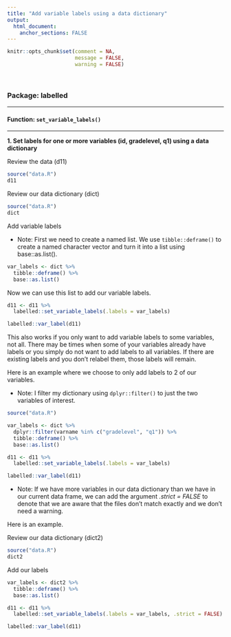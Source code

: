 ```yaml
---
title: "Add variable labels using a data dictionary"
output: 
  html_document:
    anchor_sections: FALSE
---
```


```r
knitr::opts_chunk$set(comment = NA,
                      message = FALSE,
                      warning = FALSE)
```

<br>


### Package: labelled

---

#### Function: `set_variable_labels()`

---

**1\. Set labels for one or more variables (id, gradelevel, q1) using a data dictionary**

Review the data (d11)

```r

source("data.R")
d11

```


Review our data dictionary (dict)

```r

source("data.R")
dict

```


Add variable labels

* Note: First we need to create a named list. We use `tibble::deframe()` to create a named character vector and turn it into a list using base::as.list().

```r

var_labels <- dict %>%
  tibble::deframe() %>%
  base::as.list()

```

Now we can use this list to add our variable labels.

```r

d11 <- d11 %>%
  labelled::set_variable_labels(.labels = var_labels)

labelled::var_label(d11)

```

This also works if you only want to add variable labels to some variables, not all. There may be times when some of your variables already have labels or you simply do not want to add labels to all variables. If there are existing labels and you don't relabel them, those labels will remain.

Here is an example where we choose to only add labels to 2 of our variables. 

* Note: I filter my dictionary using `dplyr::filter()` to just the two variables of interest.

```r

source("data.R")

```


```r

var_labels <- dict %>%
  dplyr::filter(varname %in% c("gradelevel", "q1")) %>%
  tibble::deframe() %>%
  base::as.list()

d11 <- d11 %>%
  labelled::set_variable_labels(.labels = var_labels)

labelled::var_label(d11)

```

* Note: If we have more variables in our data dictionary than we have in our current data frame, we can add the argument *.strict = FALSE* to denote that we are aware that the files don't match exactly and we don't need a warning.

Here is an example.

Review our data dictionary (dict2)

```r

source("data.R")
dict2

```

Add our labels

```r

var_labels <- dict2 %>%
  tibble::deframe() %>%
  base::as.list()

d11 <- d11 %>%
  labelled::set_variable_labels(.labels = var_labels, .strict = FALSE)

labelled::var_label(d11)

```

